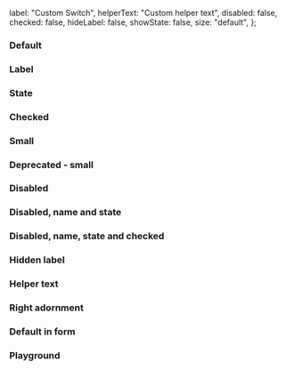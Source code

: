 
<Meta of={IcSwitchStories} />

<Description markdown={readme} />

  label: "Custom Switch",
  helperText: "Custom helper text",
  disabled: false,
  checked: false,
  hideLabel: false,
  showState: false,
  size: "default",
};

### Default

<Canvas>
  <Story of={IcSwitchStories.Default} />
</Canvas>

### Label

<Canvas>
  <Story of={IcSwitchStories.Name} />
</Canvas>

### State

<Canvas>
  <Story of={IcSwitchStories.State} />
</Canvas>

### Checked

<Canvas>
  <Story of={IcSwitchStories.Checked} />
</Canvas>

### Small

<Canvas>
  <Story of={IcSwitchStories.Small} />
</Canvas>

### Deprecated - small

<Canvas>
  <Story of={IcSwitchStories.DeprecatedSmall} />
</Canvas>

### Disabled

<Canvas>
  <Story of={IcSwitchStories.Disabled} />
</Canvas>

### Disabled, name and state

<Canvas>
  <Story of={IcSwitchStories.DisabledNameAndState} />
</Canvas>

### Disabled, name, state and checked

<Canvas>
  <Story of={IcSwitchStories.DisabledNameStateAndChecked} />
</Canvas>

### Hidden label

<Canvas>
  <Story of={IcSwitchStories.AriaLabel} />
</Canvas>

### Helper text

<Canvas>
  <Story of={IcSwitchStories.HelperText} />
</Canvas>

### Right adornment

<Canvas>
  <Story of={IcSwitchStories.RightAdornment} />
</Canvas>

### Default in form

<Canvas>
  <Story of={IcSwitchStories.DefaultInForm} />
</Canvas>

### Playground

<Canvas>
  <Story of={IcSwitchStories.Playground} />
</Canvas>
